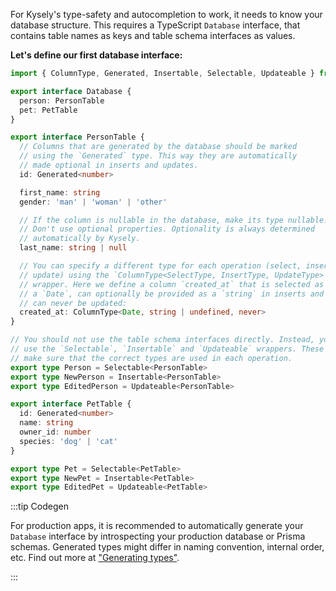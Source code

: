 For Kysely's type-safety and autocompletion to work, it needs to know your
database structure. This requires a TypeScript <code>Database</code>
interface, that contains table names as keys and table schema interfaces as
values.

**Let's define our first database interface:**

```ts title="src/types.ts"
import { ColumnType, Generated, Insertable, Selectable, Updateable } from 'kysely'

export interface Database {
  person: PersonTable
  pet: PetTable
}

export interface PersonTable {
  // Columns that are generated by the database should be marked
  // using the `Generated` type. This way they are automatically
  // made optional in inserts and updates.
  id: Generated<number>

  first_name: string
  gender: 'man' | 'woman' | 'other'

  // If the column is nullable in the database, make its type nullable.
  // Don't use optional properties. Optionality is always determined
  // automatically by Kysely.
  last_name: string | null

  // You can specify a different type for each operation (select, insert and
  // update) using the `ColumnType<SelectType, InsertType, UpdateType>`
  // wrapper. Here we define a column `created_at` that is selected as
  // a `Date`, can optionally be provided as a `string` in inserts and
  // can never be updated:
  created_at: ColumnType<Date, string | undefined, never>
}

// You should not use the table schema interfaces directly. Instead, you should
// use the `Selectable`, `Insertable` and `Updateable` wrappers. These wrappers
// make sure that the correct types are used in each operation.
export type Person = Selectable<PersonTable>
export type NewPerson = Insertable<PersonTable>
export type EditedPerson = Updateable<PersonTable>

export interface PetTable {
  id: Generated<number>
  name: string
  owner_id: number
  species: 'dog' | 'cat'
}

export type Pet = Selectable<PetTable>
export type NewPet = Insertable<PetTable>
export type EditedPet = Updateable<PetTable>
```

:::tip Codegen

For production apps, it is recommended to automatically generate your <code>Database</code>
interface by introspecting your production database or Prisma schemas. Generated types
might differ in naming convention, internal order, etc. Find out more at ["Generating types"](https://kysely.dev/docs/generating-types).

:::
